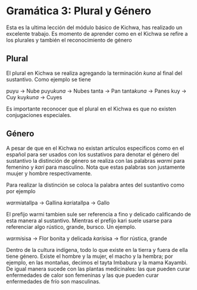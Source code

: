 # Gramática 3: Plural y Género

Esta es la ultima lección del módulo básico de Kichwa, has realizado un excelente trabajo.
Es momento de aprender como en el Kichwa se refire a los plurales y también el reconocimiento de 
género

## Plural

El plural en Kichwa se realiza agregando la terminación *kuna* al final del sustantivo. 
Como ejemplo se tiene 

puyu -> Nube
puyu*kuna* -> Nubes
tanta -> Pan
tanta*kuna* -> Panes
kuy -> Cuy
kuy*kuna* -> Cuyes

Es importante reconocer que el plural en el Kichwa es que no existen conjugaciones especiales. 


## Género

A pesar de que en el Kichwa no existan artículos especificos como en el español para ser usados con los 
sustativos para denotar el género del sustantivo la distinción de género se realiza con las palabras
*warmi* para femenino y *kari* para masculino. Nota que estas palabras son justamente muujer y hombre respectivamente.

Para realizar la distinción se coloca la palabra antes del sustantivo como por ejemplo

*warmi*atallpa -> Gallina
*kari*atallpa -> Gallo

El prefijo warmi tambien sule ser referencia a fino y delicado calificando de esta manera al sustantivo. Mientras 
el prefijo kari suele usarse para referenciar algo rústico, grande, bursco. Un ejemplo.

*warmi*sisa -> Flor bonita y delicada
*kari*sisa -> flor rústica, grande


Dentro de la cultura indígena, todo lo que existe en la tierra y fuera de ella tiene género. 
Existe el hombre y la mujer, el macho y la hembra; por ejemplo, en las montañas, decimos el tayta 
Imbabura y la mama Kayambi. De igual manera sucede con las plantas medicinales: las que pueden curar
enfermedades de calor son femeninas y las que pueden curar enfermedades de frío son masculinas.